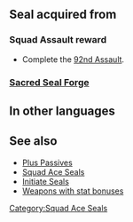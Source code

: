 {{Passive
|name=Squad Ace CN
|type=S
|exclusive=0
|canUseWeapon={{WeaponList|All}}
|canUseMove={{MoveList|All}}
|1name=Squad Ace CN 1
|alt1name=Squad Ace BT 1
|1tagid=SID_第92迷宮の覇者1
|1effect=Grants HP+3, Atk/Def+1.
|statModifiers1=3,1,0,1,0
|1cost=120
|1required=-
|1next=-
|2name=Squad Ace CN 2
|alt2name=Squad Ace BT 2
|2tagid=SID_第92迷宮の覇者2
|2effect=Grants HP+4, Atk/Def+2.
|statModifiers2=4,2,0,2,0
|2cost=180
|2next=-
|3name=Squad Ace CN 3
|alt3name=Squad Ace BT 3
|3tagid=SID_第92迷宮の覇者3
|3effect=Grants HP+5, Atk/Def+3.
|statModifiers3=5,3,0,3,0
|3cost=240
}}
==Seal acquired from==
===Squad Assault reward===
* Complete the [[92nd Assault]].
===[[Sacred Seal Forge]]===
{{SealCosts
|seals=Squad Ace CN 1;Squad Ace CN 2;Squad Ace CN 3
|badgeColor=Verdant
|costs1=-
|costs2=60;200;50
|costs3=400;1000;100
}}
==In other languages==
{{OtherLanguages
|japanese=
|german=
|spanishEU=
|spanishLA=
|french=
|italian=
|chineseTW=
|portuguese=
}}
==See also==
* [[Plus Passives]]
* [[Squad Ace Seals]]
* [[Initiate Seals]]
* [[:Category:Weapons with stat bonuses|Weapons with stat bonuses]]
{{Seals Navbox}}
[[Category:Squad Ace Seals]]